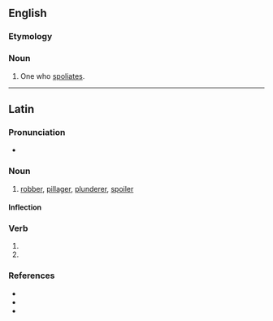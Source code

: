 ==English==

===Etymology===
{{suffix|en|spoliate|or}}

===Noun===
{{en-noun}}

# {{lb|en|obsolete}} One who [[spoliate]]s.

----

==Latin==

===Pronunciation===
* {{la-IPA|spoliātor}}

===Noun===
{{la-noun|spoliātor|spoliātōris|m|third}}

# [[robber]], [[pillager]], [[plunderer]], [[spoiler]]

====Inflection====
{{la-decl-3rd|spoliātor}}

===Verb===
{{la-verb-form|spoliātor}}

# {{inflection of|spoliō||2|s|futr|pasv|impr|lang=la}}
# {{inflection of|spoliō||3|s|futr|pasv|impr|lang=la}}

===References===
* {{R:L&S}}
* {{R:Elementary Lewis}}
* {{R:Gaffiot}}